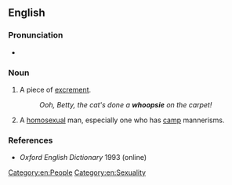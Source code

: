 ==English==

===Pronunciation===
* {{audio|en|En-au-whoopsie.ogg|Audio (AU)}}

===Noun===
{{en-noun}}

# {{lb|en|British|childish}} A piece of [[excrement]].
#: ''Ooh, Betty, the cat's done a '''whoopsie''' on the carpet!''
# {{lb|en|British|slang}} A [[homosexual]] man, especially one who has [[camp]] mannerisms.

===References===
*''Oxford English Dictionary'' 1993 (online)

[[Category:en:People]]
[[Category:en:Sexuality]]